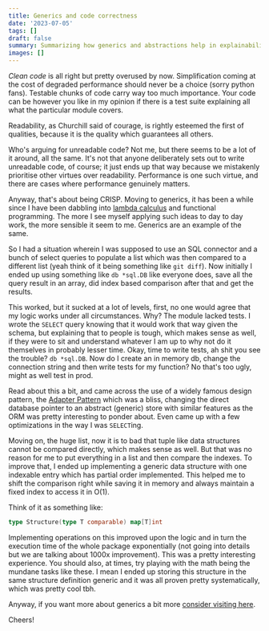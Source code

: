 ```yaml
---
title: Generics and code correctness
date: '2023-07-05'
tags: []
draft: false
summary: Summarizing how generics and abstractions help in explainability of code
images: []
---
```


*Clean code* is all right but pretty overused by now. Simplification coming at the cost of degraded performance should never be a choice (sorry python fans). Testable chunks of code carry way too much importance. Your code can be however you like in my opinion if there is a test suite explaining all what the particular module covers. 

Readability, as Churchill said of courage, is rightly esteemed the first of qualities, because it is the quality which guarantees all others.

Who's arguing for unreadable code? Not me, but there seems to be a lot of it around, all the same. It's not that anyone deliberately sets out to write unreadable code, of course; it just ends up that way because we mistakenly prioritise other virtues over readability. Performance is one such virtue, and there are cases where performance genuinely matters.

Anyway, that's about being CRISP. Moving to generics, it has been a while since I have been dabbling into [lambda calculus](https://abhishekshree.github.io/blog/lambda-calculus) and functional programming. The more I see myself applying such ideas to day to day work, the more sensible it seem to me. Generics are an example of the same.

So I had a situation wherein I was supposed to use an SQL connector and a bunch of select queries to populate a list which was then compared to a different list (yeah think of it being something like `git diff`). Now initially I ended up using something like `db *sql.DB` like everyone does, save all the query result in an array, did index based comparison after that and get the results.

This worked, but it sucked at a lot of levels, first, no one would agree that my logic works under all circumstances. Why? The module lacked tests. I wrote the `SELECT` query knowing that it would work that way given the schema, but explaining that to people is tough, which makes sense as well, if they were to sit and understand whatever I am up to why not do it themselves in probably lesser time. Okay, time to write tests, ah shit you see the trouble? `db *sql.DB`. Now do I create an in memory db, change the connection string and then write tests for my function? No that's too ugly, might as well test in prod. 

Read about this a bit, and came across the use of a widely famous design pattern, the [Adapter Pattern](https://refactoring.guru/design-patterns/adapter) which was a bliss, changing the direct database pointer to an abstract (generic) store with similar features as the ORM was pretty interesting to ponder about. Even came up with a few optimizations in the way I was `SELECT`ing.

Moving on, the huge list, now it is to bad that tuple like data structures cannot be compared directly, which makes sense as well. But that was no reason for me to put everything in a list and then compare the indexes. To improve that, I ended up implementing a generic data structure with one indexable entry which has partial order implemented. This helped me to shift the comparison right while saving it in memory and always maintain a fixed index to access it in O(1).

Think of it as something like:

```go 
type Structure(type T comparable) map[T]int
```

Implementing operations on this improved upon the logic and in turn the execution time of the whole package exponentially (not going into details but we are talking about 1000x improvement). This was a pretty interesting experience. You should also, at times, try playing with the math being the mundane tasks like these. I mean I ended up storing this structure in the same structure definition generic and it was all proven pretty systematically, which was pretty cool tbh.

Anyway, if you want more about generics a bit more [consider visiting here](https://blog.ploeh.dk/2018/03/22/functors/).

Cheers!